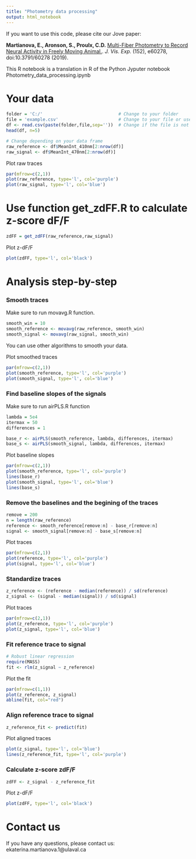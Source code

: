 ```yaml
---
title: "Photometry data processing"
output: html_notebook
---
```

If you want to use this code, please cite our Jove paper:

__Martianova, E., Aronson, S., Proulx, C.D.__ [Multi-Fiber Photometry to Record Neural Activity in Freely Moving Animal.](https://www.jove.com/video/60278/multi-fiber-photometry-to-record-neural-activity-freely-moving). _J. Vis. Exp._ (152), e60278, doi:10.3791/60278 (2019).

This R notebook is a translation in R of the Python Jyputer notebook Photometry_data_processing.ipynb


# Your data
```r
folder = 'C:/'                             # Change to your folder
file = 'example.csv'                       # Change to your file or use our example.csv
df <- read.csv(paste(folder,file,sep=''))  # Change if the file is not *.csv 
head(df, n=5)
```

```r
# Change depending on your data frame
raw_reference <- df$MeanInt_410nm[2:nrow(df)]
raw_signal <- df$MeanInt_470nm[2:nrow(df)]
```


Plot raw traces
```r
par(mfrow=c(2,1))
plot(raw_reference, type='l', col='purple')
plot(raw_signal, type='l', col='blue')
```

# Use function get_zdFF.R to calculate z-score dF/F
```r
zdFF = get_zdFF(raw_reference,raw_signal)
```


Plot z-dF/F
```r
plot(zdFF, type='l', col='black')
```

# Analysis step-by-step

### Smooth traces


Make sure to run movavg.R function.
```r
smooth_win = 10
smooth_reference <- movavg(raw_reference, smooth_win)
smooth_signal <- movavg(raw_signal, smooth_win)
```
You can use other algorithms to smooth your data.


Plot smoothed traces
```r
par(mfrow=c(2,1))
plot(smooth_reference, type='l', col='purple')
plot(smooth_signal, type='l', col='blue')
```

### Find baseline slopes of the signals


Make sure to run airPLS.R function
```r
lambda = 5e4
itermax = 50
differences = 1

base_r <- airPLS(smooth_reference, lambda, differences, itermax)
base_s <- airPLS(smooth_signal, lambda, differences, itermax)
```


Plot baseline slopes
```r
par(mfrow=c(2,1))
plot(smooth_reference, type='l', col='purple')
lines(base_r)
plot(smooth_signal, type='l', col='blue')
lines(base_s)
```

### Remove the baselines and the begining of the traces
```r
remove = 200
n = length(raw_reference)
reference <- smooth_reference[remove:n] - base_r[remove:n]
signal <- smooth_signal[remove:n] - base_s[remove:n]
```


Plot traces
```r
par(mfrow=c(2,1))
plot(reference, type='l', col='purple')
plot(signal, type='l', col='blue')
```


### Standardize traces
```r
z_reference <- (reference - median(reference)) / sd(reference)
z_signal <- (signal - median(signal)) / sd(signal)
```


Plot traces
```r
par(mfrow=c(2,1))
plot(z_reference, type='l', col='purple')
plot(z_signal, type='l', col='blue')
```

### Fit reference trace to signal

```r
# Robust linear regression
require(MASS)
fit <- rlm(z_signal ~ z_reference)
```


Plot the fit
```r
par(mfrow=c(1,1))
plot(z_reference, z_signal)
abline(fit, col="red")
```

### Align reference trace to signal
```r
z_reference_fit <- predict(fit)
```


Plot aligned traces
```r
plot(z_signal, type='l', col='blue')
lines(z_reference_fit, type='l', col='purple')
```

### Calculate z-score zdF/F
```r
zdFF <- z_signal - z_reference_fit
```


Plot z-dF/F
```r
plot(zdFF, type='l', col='black')
```

# Contact us
If you have any questions, please contact us: ekaterina.martianova.1@ulaval.ca